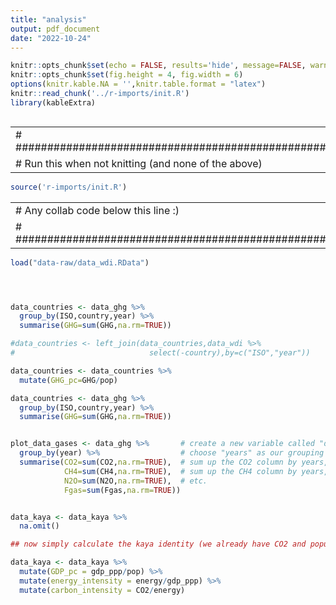 ```yaml
---
title: "analysis"
output: pdf_document
date: "2022-10-24"
---
```


```r
knitr::opts_chunk$set(echo = FALSE, results='hide', message=FALSE, warning=FALSE)
knitr::opts_chunk$set(fig.height = 4, fig.width = 6)
options(knitr.kable.NA = '',knitr.table.format = "latex")
knitr::read_chunk('../r-imports/init.R')
library(kableExtra)
```

```r
```


---
# ##################################################
# Run this when not knitting (and none of the above)
---

```r
source('r-imports/init.R')
```

---
# Any collab code below this line :)
# ##################################################
---


```r
load("data-raw/data_wdi.RData")





```


```r
data_countries <- data_ghg %>% 
  group_by(ISO,country,year) %>% 
  summarise(GHG=sum(GHG,na.rm=TRUE))

#data_countries <- left_join(data_countries,data_wdi %>%
#                              select(-country),by=c("ISO","year"))

data_countries <- data_countries %>% 
  mutate(GHG_pc=GHG/pop)

```


```r
data_countries <- data_ghg %>% 
  group_by(ISO,country,year) %>% 
  summarise(GHG=sum(GHG,na.rm=TRUE))



```


```r
plot_data_gases <- data_ghg %>%       # create a new variable called "data_gases", copied from "data_ghg"
  group_by(year) %>%                  # choose "years" as our grouping variable
  summarise(CO2=sum(CO2,na.rm=TRUE),  # sum up the CO2 column by years, ignoring any missing values
            CH4=sum(CH4,na.rm=TRUE),  # sum up the CH4 column by years, ...
            N2O=sum(N2O,na.rm=TRUE),  # etc.
            Fgas=sum(Fgas,na.rm=TRUE))

```


```r

```

```r
data_kaya <- data_kaya %>% 
  na.omit()

## now simply calculate the kaya identity (we already have CO2 and population)

data_kaya <- data_kaya %>% 
  mutate(GDP_pc = gdp_ppp/pop) %>% 
  mutate(energy_intensity = energy/gdp_ppp) %>% 
  mutate(carbon_intensity = CO2/energy)
```
